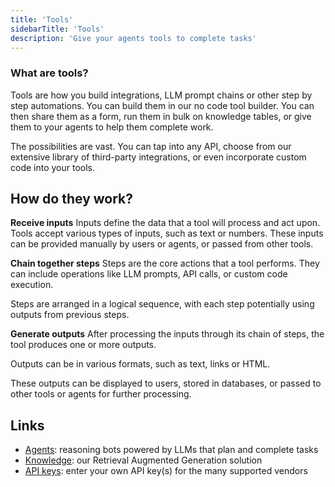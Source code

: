 ```yaml
---
title: 'Tools'
sidebarTitle: 'Tools'
description: 'Give your agents tools to complete tasks'
---
```


### What are tools?

Tools are how you build integrations, LLM prompt chains or other step by step automations. You can build them in our no code tool builder. You can then share them as a form, run them in bulk on knowledge tables, or give them to your agents to help them complete work.

The possibilities are vast. You can tap into any API, choose from our extensive library of third-party integrations, or even incorporate custom code into your tools.

## How do they work?

**Receive inputs**
Inputs define the data that a tool will process and act upon. Tools accept various types of inputs, such as text or numbers. These inputs can be provided manually by users or agents, or passed from other tools.

**Chain together steps**
Steps are the core actions that a tool performs. They can include operations like LLM prompts,  API calls, or custom code execution.

Steps are arranged in a logical sequence, with each step potentially using outputs from previous steps.

**Generate outputs**
After processing the inputs through its chain of steps, the tool produces one or more outputs.

Outputs can be in various formats, such as text, links or HTML.

These outputs can be displayed to users, stored in databases, or passed to other tools or agents for further processing.

## Links
* [Agents](/get-started/key-concepts/agent): reasoning bots powered by LLMs that plan and complete tasks
* [Knowledge](/get-started/key-concepts/knowledge): our Retrieval Augmented Generation solution 
* [API keys](/get-started/key-concepts/api-keys): enter your own API key(s) for the many supported vendors 